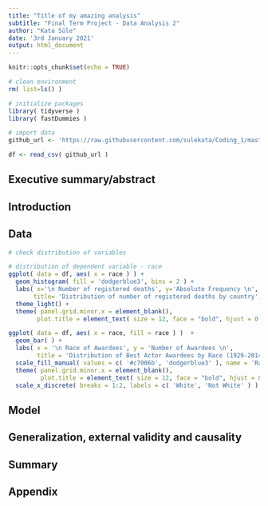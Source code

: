 ```yaml
---
title: "Title of my amazing analysis"
subtitle: "Final Term Project - Data Analysis 2"
author: "Kata Süle"
date: '3rd January 2021'
output: html_document
---
```


```r
knitr::opts_chunk$set(echo = TRUE)
```

```r
# clean environment
rm( list=ls() )

# initialize packages
library( tidyverse )
library( fastDummies )
```

```r
# import data
github_url <- 'https://raw.githubusercontent.com/sulekata/Coding_1/master/Term_Project/data/clean/best_actor_awardees.csv'

df <- read_csv( github_url )
```

## Executive summary/abstract

## Introduction

## Data
```r
# check distribution of variables

# distribution of dependent variable - race
ggplot( data = df, aes( x = race ) ) +
  geom_histogram( fill = 'dodgerblue3', bins = 2 ) +
  labs( x='\n Number of registered deaths', y='Absolute Frequency \n',
       title= 'Distribution of number of registered deaths by country') +
  theme_light() +
  theme( panel.grid.minor.x = element_blank(), 
        plot.title = element_text( size = 12, face = "bold", hjust = 0.5 ) )

ggplot( data = df, aes( x = race, fill = race ) )  +
  geom_bar( ) +
  labs( x = '\n Race of Awardees', y = 'Number of Awardees \n',
        title = 'Distribution of Best Actor Awardees by Race (1929-2014)') +
  scale_fill_manual( values = c( '#c7006b', 'dodgerblue3' ), name = 'Race' ) +
  theme( panel.grid.minor.x = element_blank(), 
         plot.title = element_text( size = 12, face = "bold", hjust = 0.5 ) ) +
  scale_x_discrete( breaks = 1:2, labels = c( 'White', 'Not White' ) )
```


## Model

## Generalization, external validity and causality

## Summary

## Appendix
